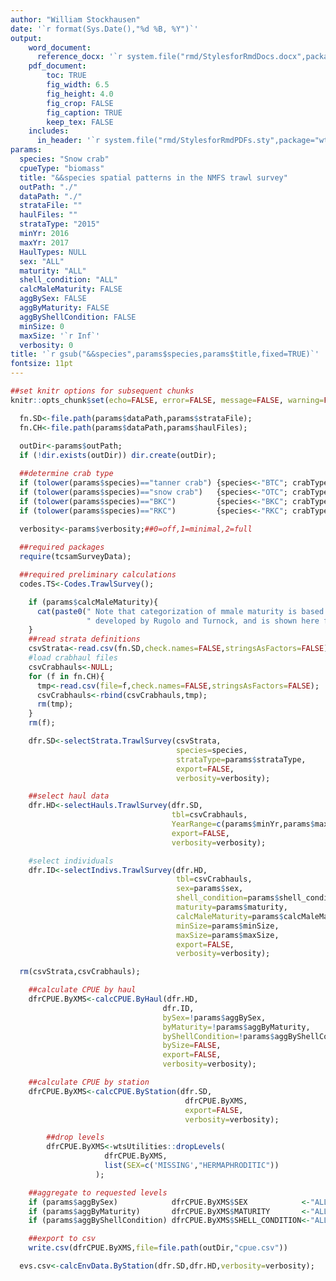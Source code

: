 ```yaml
---
author: "William Stockhausen"
date: '`r format(Sys.Date(),"%d %B, %Y")`'
output: 
    word_document: 
      reference_docx: '`r system.file("rmd/StylesforRmdDocs.docx",package="wtsUtilities")`'
    pdf_document: 
        toc: TRUE
        fig_width: 6.5
        fig_height: 4.0
        fig_crop: FALSE
        fig_caption: TRUE
        keep_tex: FALSE
    includes:
      in_header: '`r system.file("rmd/StylesforRmdPDFs.sty",package="wtsUtilities")`'
params: 
  species: "Snow crab"
  cpueType: "biomass"
  title: "&&species spatial patterns in the NMFS trawl survey" 
  outPath: "./"
  dataPath: "./"
  strataFile: ""
  haulFiles: ""
  strataType: "2015"
  minYr: 2016
  maxYr: 2017
  HaulTypes: NULL
  sex: "ALL"
  maturity: "ALL"
  shell_condition: "ALL"
  calcMaleMaturity: FALSE
  aggBySex: FALSE
  aggByMaturity: FALSE
  aggByShellCondition: FALSE
  minSize: 0
  maxSize: '`r Inf`'
  verbosity: 0
title: '`r gsub("&&species",params$species,params$title,fixed=TRUE)`'
fontsize: 11pt
---
```


```r
##set knitr options for subsequent chunks
knitr::opts_chunk$set(echo=FALSE, error=FALSE, message=FALSE, warning=FALSE, concordance=TRUE)
```

```r
  fn.SD<-file.path(params$dataPath,params$strataFile);
  fn.CH<-file.path(params$dataPath,params$haulFiles);
    
  outDir<-params$outPath;
  if (!dir.exists(outDir)) dir.create(outDir);

  ##determine crab type
  if (tolower(params$species)=="tanner crab") {species<-"BTC"; crabType<-"Tanner crab";}    else
  if (tolower(params$species)=="snow crab")   {species<-"OTC"; crabType<-"snow crab";}      else
  if (tolower(params$species)=="BKC")         {species<-"BKC"; crabType<-"blue king crab";} else
  if (tolower(params$species)=="RKC")         {species<-"RKC"; crabType<-"red king crab";}

  verbosity<-params$verbosity;##0=off,1=minimal,2=full
  
  ##required packages
  require(tcsamSurveyData);

  ##required preliminary calculations
  codes.TS<-Codes.TrawlSurvey();
```

```r
    if (params$calcMaleMaturity){
      cat(paste0(" Note that categorization of mmale maturity is based on an ogive",
                 " developed by Rugolo and Turnock, and is shown here for illustrative purposes.\n"));
    }
    ##read strata definitions
    csvStrata<-read.csv(fn.SD,check.names=FALSE,stringsAsFactors=FALSE)[,1:8];
    #load crabhaul files
    csvCrabhauls<-NULL;
    for (f in fn.CH){
      tmp<-read.csv(file=f,check.names=FALSE,stringsAsFactors=FALSE);
      csvCrabhauls<-rbind(csvCrabhauls,tmp);
      rm(tmp);
    }
    rm(f);
```

```r
    dfr.SD<-selectStrata.TrawlSurvey(csvStrata,
                                     species=species,
                                     strataType=params$strataType,
                                     export=FALSE,
                                     verbosity=verbosity);
```

```r
    ##select haul data
    dfr.HD<-selectHauls.TrawlSurvey(dfr.SD,
                                    tbl=csvCrabhauls,
                                    YearRange=c(params$minYr,params$maxYr),
                                    export=FALSE,
                                    verbosity=verbosity);
```

```r
    #select individuals
    dfr.ID<-selectIndivs.TrawlSurvey(dfr.HD,
                                     tbl=csvCrabhauls,
                                     sex=params$sex,
                                     shell_condition=params$shell_condition,
                                     maturity=params$maturity,
                                     calcMaleMaturity=params$calcMaleMaturity,
                                     minSize=params$minSize,
                                     maxSize=params$maxSize,
                                     export=FALSE,
                                     verbosity=verbosity);
```

```r
  rm(csvStrata,csvCrabhauls);
```

```r
    ##calculate CPUE by haul
    dfrCPUE.ByXMS<-calcCPUE.ByHaul(dfr.HD,
                                  dfr.ID,
                                  bySex=!params$aggBySex,
                                  byMaturity=!params$aggByMaturity,
                                  byShellCondition=!params$aggByShellCondition,
                                  bySize=FALSE,
                                  export=FALSE,
                                  verbosity=verbosity);

    ##calculate CPUE by station
    dfrCPUE.ByXMS<-calcCPUE.ByStation(dfr.SD,
                                       dfrCPUE.ByXMS,
                                       export=FALSE,
                                       verbosity=verbosity);

		##drop levels
		dfrCPUE.ByXMS<-wtsUtilities::dropLevels(
                     dfrCPUE.ByXMS,
                     list(SEX=c('MISSING',"HERMAPHRODITIC"))
                   );

    ##aggregate to requested levels
    if (params$aggBySex)            dfrCPUE.ByXMS$SEX            <-"ALL";
    if (params$aggByMaturity)       dfrCPUE.ByXMS$MATURITY       <-"ALL";
    if (params$aggByShellCondition) dfrCPUE.ByXMS$SHELL_CONDITION<-"ALL";

    ##export to csv
    write.csv(dfrCPUE.ByXMS,file=file.path(outDir,"cpue.csv"))
```

```r
  evs.csv<-calcEnvData.ByStation(dfr.SD,dfr.HD,verbosity=verbosity);
```

